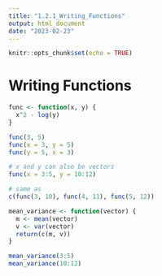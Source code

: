 ---
title: "1.2.1_Writing_Functions"
output: html_document
date: "2023-02-23"
---

```{r setup, include=FALSE}
knitr::opts_chunk$set(echo = TRUE)
```

# Writing Functions

```{r}
func <- function(x, y) {
  x^2 - log(y)
}

func(3, 5)
func(x = 3, y = 5)
func(y = 5, x = 3)

# x and y can also be vectors
func(x = 3:5, y = 10:12)

# same as
c(func(3, 10), func(4, 11), func(5, 12))
```

```{r}
mean_variance <- function(vector) {
  m <- mean(vector)
  v <- var(vector)
  return(c(m, v))
}

mean_variance(3:5)
mean_variance(10:12)
```
